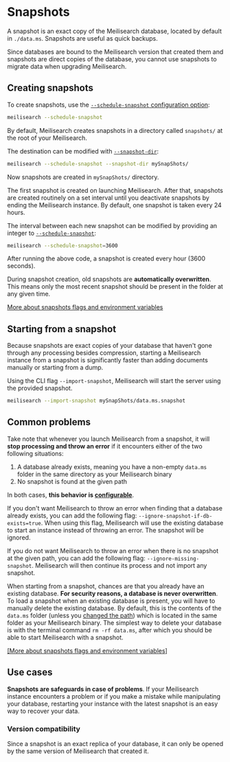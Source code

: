# Snapshots

A snapshot is an exact copy of the Meilisearch database, located by default in `./data.ms`. Snapshots are useful as quick backups.

Since databases are bound to the Meilisearch version that created them and snapshots are direct copies of the database, you cannot use snapshots to migrate data when upgrading Meilisearch.

## Creating snapshots

To create snapshots, use the [`--schedule-snapshot` configuration option](/learn/configuration/instance_options#schedule-snapshot-creation):

```bash
meilisearch --schedule-snapshot
```

By default, Meilisearch creates snapshots in a directory called `snapshots/` at the root of your Meilisearch.

The destination can be modified with [`--snapshot-dir`](/learn/configuration/instance_options#snapshot-destination):

```bash
meilisearch --schedule-snapshot --snapshot-dir mySnapShots/
```

Now snapshots are created in `mySnapShots/` directory.

The first snapshot is created on launching Meilisearch. After that, snapshots are created routinely on a set interval until you deactivate snapshots by ending the Meilisearch instance. By default, one snapshot is taken every 24 hours.

The interval between each new snapshot can be modified by providing an integer to [`--schedule-snapshot`](/learn/configuration/instance_options#schedule-snapshot-creation):

```bash
meilisearch --schedule-snapshot=3600
```

After running the above code, a snapshot is created every hour (3600 seconds).

During snapshot creation, old snapshots are **automatically overwritten**. This means only the most recent snapshot should be present in the folder at any given time.

[More about snapshots flags and environment variables](/learn/configuration/instance_options#schedule-snapshot-creation)

## Starting from a snapshot

Because snapshots are exact copies of your database that haven't gone through any processing besides compression, starting a Meilisearch instance from a snapshot is significantly faster than adding documents manually or starting from a dump.

Using the CLI flag `--import-snapshot`, Meilisearch will start the server using the provided snapshot.

```bash
meilisearch --import-snapshot mySnapShots/data.ms.snapshot
```

## Common problems

Take note that whenever you launch Meilisearch from a snapshot, it will **stop processing and throw an error** if it encounters either of the two following situations:

1. A database already exists, meaning you have a non-empty `data.ms` folder in the same directory as your Meilisearch binary
2. No snapshot is found at the given path

In both cases, **this behavior is [configurable](/learn/configuration/instance_options#ignore-missing-snapshot)**.

If you don't want Meilisearch to throw an error when finding that a database already exists, you can add the following flag: `--ignore-snapshot-if-db-exists=true`. When using this flag, Meilisearch will use the existing database to start an instance instead of throwing an error. The snapshot will be ignored.

If you do not want Meilisearch to throw an error when there is no snapshot at the given path, you can add the following flag: `--ignore-missing-snapshot`. Meilisearch will then continue its process and not import any snapshot.

When starting from a snapshot, chances are that you already have an existing database. **For security reasons, a database is never overwritten**. To load a snapshot when an existing database is present, you will have to manually delete the existing database. By default, this is the contents of the `data.ms` folder (unless you [changed the path](/learn/configuration/instance_options#database-path)) which is located in the same folder as your Meilisearch binary.
The simplest way to delete your database is with the terminal command `rm -rf data.ms`, after which you should be able to start Meilisearch with a snapshot.

[[More about snapshots flags and environment variables]](/learn/configuration/instance_options#schedule-snapshot-creation)

## Use cases

**Snapshots are safeguards in case of problems**. If your Meilisearch instance encounters a problem or if you make a mistake while manipulating your database, restarting your instance with the latest snapshot is an easy way to recover your data.

### Version compatibility

Since a snapshot is an exact replica of your database, it can only be opened by the same version of Meilisearch that created it.
